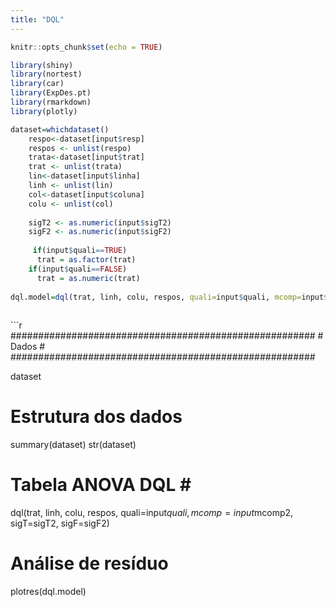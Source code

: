 ```yaml
---
title: "DQL"
---
```


```r
knitr::opts_chunk$set(echo = TRUE)

library(shiny)
library(nortest)
library(car)
library(ExpDes.pt)
library(rmarkdown)
library(plotly)

dataset=whichdataset()
    respo<-dataset[input$resp]
    respos <- unlist(respo)
    trata<-dataset[input$trat]
    trat <- unlist(trata)
    lin<-dataset[input$linha]
    linh <- unlist(lin)
    col<-dataset[input$coluna]
    colu <- unlist(col)
    
    sigT2 <- as.numeric(input$sigT2)
    sigF2 <- as.numeric(input$sigF2)
    
     if(input$quali==TRUE)
      trat = as.factor(trat)
    if(input$quali==FALSE)
      trat = as.numeric(trat)
    
dql.model=dql(trat, linh, colu, respos, quali=input$quali, mcomp=input$mcomp2, sigT=sigT2, sigF=sigF2)
    
```    
 
 

```r
#######################################################
#                    Dados                            # 
#######################################################

dataset


#######################################################
#              Estrutura dos dados                    # 
#######################################################

 summary(dataset)
 str(dataset)
 

#######################################################
#               Tabela ANOVA DQL                      #  #######################################################

dql(trat, linh, colu, respos, quali=input$quali, mcomp=input$mcomp2, sigT=sigT2, sigF=sigF2)


#######################################################
#           Análise de resíduo                       # 
#######################################################

plotres(dql.model)
